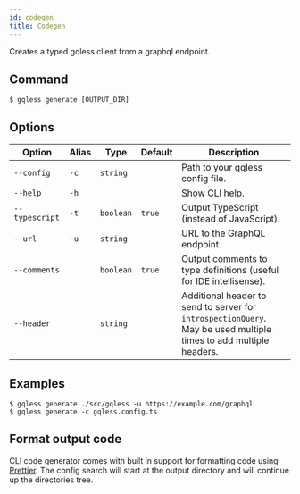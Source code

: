 ```yaml
---
id: codegen
title: Codegen
---
```


Creates a typed gqless client from a graphql endpoint.

## Command

```shell
$ gqless generate [OUTPUT_DIR]
```

## Options

| Option                      | Alias | Type      | Default | Description                                                                                                           |
| --------------------------- | ----- | --------- | ------- | --------------------------------------------------------------------------------------------------------------------- |
| <nobr>`--config`</nobr>     | `-c`  | `string`  |         | Path to your gqless config file.                                                                                      |
| <nobr>`--help`</nobr>       | `-h`  |           |         | Show CLI help.                                                                                                        |
| <nobr>`--typescript`</nobr> | `-t`  | `boolean` | `true`  | Output TypeScript (instead of JavaScript).                                                                            |
| <nobr>`--url`</nobr>        | `-u`  | `string`  |         | URL to the GraphQL endpoint.                                                                                          |
| <nobr>`--comments`</nobr>   |       | `boolean` | `true`  | Output comments to type definitions (useful for IDE intellisense).                                                    |
| <nobr>`--header`</nobr>     |       | `string`  |         | Additional header to send to server for `introspectionQuery`.<br/>May be used multiple times to add multiple headers. |

## Examples

```shell
$ gqless generate ./src/gqless -u https://example.com/graphql
$ gqless generate -c gqless.config.ts
```

## Format output code

CLI code generator comes with built in support for formatting code using [Prettier](https://prettier.io/). The config search will start at the output directory and will continue up the directories tree.
